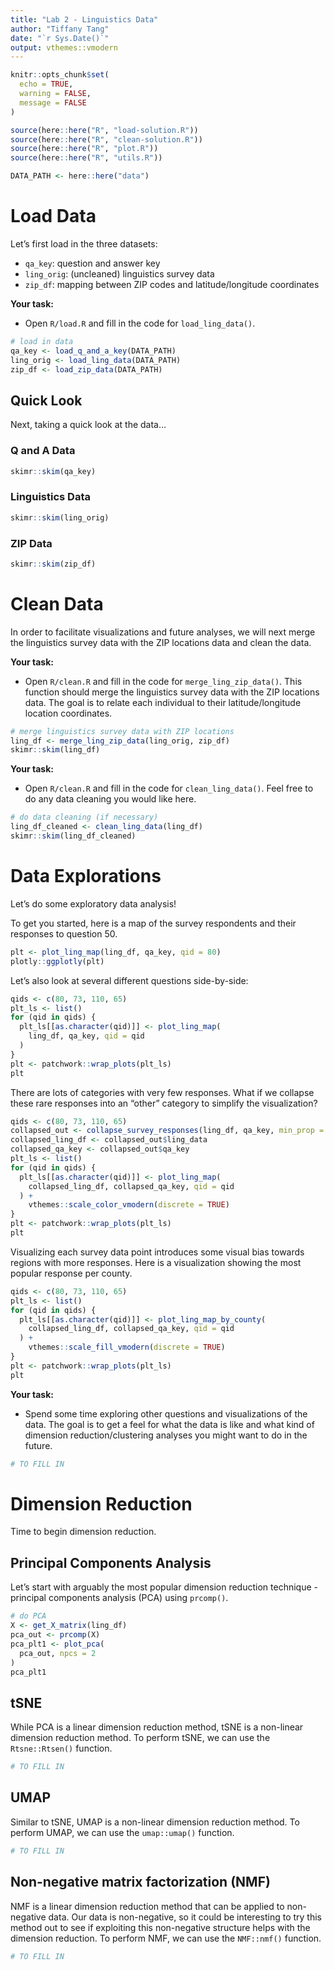 ```yaml
---
title: "Lab 2 - Linguistics Data"
author: "Tiffany Tang"
date: "`r Sys.Date()`"
output: vthemes::vmodern
---
```


```r
knitr::opts_chunk$set(
  echo = TRUE,
  warning = FALSE,
  message = FALSE
)

source(here::here("R", "load-solution.R"))
source(here::here("R", "clean-solution.R"))
source(here::here("R", "plot.R"))
source(here::here("R", "utils.R"))

DATA_PATH <- here::here("data")
```

# Load Data {.tabset .tabset-vmodern}

Let's first load in the three datasets:

-   `qa_key`: question and answer key
-   `ling_orig`: (uncleaned) linguistics survey data
-   `zip_df`: mapping between ZIP codes and latitude/longitude coordinates

**Your task:**

-   Open `R/load.R` and fill in the code for `load_ling_data()`.

```r
# load in data
qa_key <- load_q_and_a_key(DATA_PATH)
ling_orig <- load_ling_data(DATA_PATH)
zip_df <- load_zip_data(DATA_PATH)
```

## Quick Look {.tabset .tabset-pills .tabset-square}

Next, taking a quick look at the data...

### Q and A Data

```r
skimr::skim(qa_key)
```

### Linguistics Data

```r
skimr::skim(ling_orig)
```

### ZIP Data

```r
skimr::skim(zip_df)
```

# Clean Data {.tabset .tabset-vmodern}

In order to facilitate visualizations and future analyses, we will next merge the linguistics survey data with the ZIP locations data and clean the data.

**Your task:**

-   Open `R/clean.R` and fill in the code for `merge_ling_zip_data()`. This function should merge the linguistics survey data with the ZIP locations data. The goal is to relate each individual to their latitude/longitude location coordinates.

```r
# merge linguistics survey data with ZIP locations
ling_df <- merge_ling_zip_data(ling_orig, zip_df)
skimr::skim(ling_df)
```

**Your task:**

-   Open `R/clean.R` and fill in the code for `clean_ling_data()`. Feel free to do any data cleaning you would like here.

```r
# do data cleaning (if necessary)
ling_df_cleaned <- clean_ling_data(ling_df)
skimr::skim(ling_df_cleaned)
```

# Data Explorations {.tabset .tabset-vmodern}

Let's do some exploratory data analysis!

To get you started, here is a map of the survey respondents and their responses to question 50.

```r
plt <- plot_ling_map(ling_df, qa_key, qid = 80)
plotly::ggplotly(plt)
```

Let's also look at several different questions side-by-side:

```r
qids <- c(80, 73, 110, 65)
plt_ls <- list()
for (qid in qids) {
  plt_ls[[as.character(qid)]] <- plot_ling_map(
    ling_df, qa_key, qid = qid
  )
}
plt <- patchwork::wrap_plots(plt_ls)
plt
```

There are lots of categories with very few responses. What if we collapse these rare responses into an "other" category to simplify the visualization?

```r
qids <- c(80, 73, 110, 65)
collapsed_out <- collapse_survey_responses(ling_df, qa_key, min_prop = 0.05)
collapsed_ling_df <- collapsed_out$ling_data
collapsed_qa_key <- collapsed_out$qa_key
plt_ls <- list()
for (qid in qids) {
  plt_ls[[as.character(qid)]] <- plot_ling_map(
    collapsed_ling_df, collapsed_qa_key, qid = qid
  ) +
    vthemes::scale_color_vmodern(discrete = TRUE)
}
plt <- patchwork::wrap_plots(plt_ls)
plt
```

Visualizing each survey data point introduces some visual bias towards regions with more responses. Here is a visualization showing the most popular response per county.

```r
qids <- c(80, 73, 110, 65)
plt_ls <- list()
for (qid in qids) {
  plt_ls[[as.character(qid)]] <- plot_ling_map_by_county(
    collapsed_ling_df, collapsed_qa_key, qid = qid
  ) +
    vthemes::scale_fill_vmodern(discrete = TRUE)
}
plt <- patchwork::wrap_plots(plt_ls)
plt
```

**Your task:**

-   Spend some time exploring other questions and visualizations of the data. The goal is to get a feel for what the data is like and what kind of dimension reduction/clustering analyses you might want to do in the future.

```r
# TO FILL IN
```

# Dimension Reduction {.tabset .tabset-vmodern}

Time to begin dimension reduction.

## Principal Components Analysis {.tabset .tabset-pills .tabset-square}

Let's start with arguably the most popular dimension reduction technique - principal components analysis (PCA) using `prcomp()`.

```r
# do PCA
X <- get_X_matrix(ling_df)
pca_out <- prcomp(X)
pca_plt1 <- plot_pca(
  pca_out, npcs = 2
)
pca_plt1
```

## tSNE {.tabset .tabset-pills .tabset-square}

While PCA is a linear dimension reduction method, tSNE is a non-linear dimension reduction method. To perform tSNE, we can use the `Rtsne::Rtsen()` function.

```r
# TO FILL IN
```

## UMAP {.tabset .tabset-pills .tabset-square}

Similar to tSNE, UMAP is a non-linear dimension reduction method. To perform UMAP, we can use the `umap::umap()` function.

```r
# TO FILL IN
```

## Non-negative matrix factorization (NMF) {.tabset .tabset-pills .tabset-square}

NMF is a linear dimension reduction method that can be applied to non-negative data. Our data is non-negative, so it could be interesting to try this method out to see if exploiting this non-negative structure helps with the dimension reduction. To perform NMF, we can use the `NMF::nmf()` function.

```r
# TO FILL IN
```
